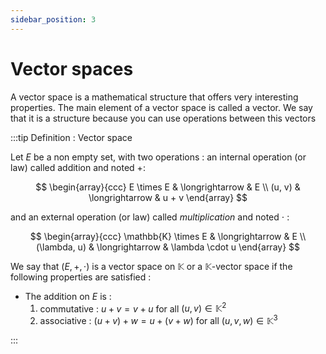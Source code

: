 ```yaml
---
sidebar_position: 3
---
```



# Vector spaces

A vector space is a mathematical structure that offers very interesting properties. The main element of a vector space is called a vector. We say that it is a structure because you can use operations between this vectors

:::tip Definition : Vector space

Let $E$ be a non empty set, with two operations : an internal operation (or law) called addition and noted $+$:

$$
\begin{array}{ccc}
  E \times E & \longrightarrow & E \\
  (u, v) & \longrightarrow & u + v
\end{array}
$$

and an external operation (or law) called *multiplication* and noted $\cdot$ :

$$
\begin{array}{ccc}
  \mathbb{K} \times E & \longrightarrow & E \\
  (\lambda, u) & \longrightarrow & \lambda \cdot u
\end{array}
$$

We say that $(E, +, \cdot)$ is a vector space on $\mathbb{K}$ or a $\mathbb{K}$-vector space if the following properties are satisfied :

- The addition on $E$ is :
  1. commutative : $u + v = v + u$ for all $(u, v) \in \mathbb{K}^2$
  2. associative : $(u + v) + w = u + (v + w)$ for all $(u, v, w) \in \mathbb{K}^3$

:::
